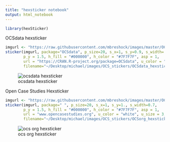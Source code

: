 ```yaml
---
title: "hexsticker notebook"
output: html_notebook
---
```


```r
library(hexSticker)
```


OCSdata hexsticker
```r
imgurl <- "https://raw.githubusercontent.com/mbreshock/images/master/OCS_stickers/OCSdata_logo.png"
sticker(imgurl, package="OCSdata", p_size=20, s_x=1, s_y=0.9, s_width=.6, 
        p_y = 1.5, h_fill = "#000000", h_color = "#7F7F7F", asp = 1,
        url = "https://CRAN.R-project.org/package=OCSdata", u_color = "white", u_size = 3,
        filename="~/Desktop/michael/images/OCS_stickers/OCSdata_hexsticker.png")
```

![ocsdata hexsticker](https://raw.githubusercontent.com/mbreshock/images/master/OCS_stickers/OCSdata_hexsticker.png)

Open Case Studies Hexsticker
```r
imgurl <- "https://raw.githubusercontent.com/mbreshock/images/master/OCS_stickers/icon.png"
sticker(imgurl, package=" ", p_size=20, s_x=1, s_y=1., s_width=0.7, 
        p_y = 1.5, h_fill = "#000000", h_color = "#7F7F7F", asp = 1,
        url = "www.opencasestudies.org", u_color = "white", u_size = 3,
        filename="~/Desktop/michael/images/OCS_stickers/OCSorg_hexsticker.png")
```

![ocs org hexsticker](https://raw.githubusercontent.com/mbreshock/images/master/OCS_stickers/OCSorg_hexsticker.png)
